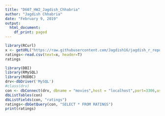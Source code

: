 ---
title: "D607_HW2_Jagdish_Chhabria"
author: "Jagdish Chhabria"
date: "February 9, 2019"
output:
  html_document:
    df_print: paged
---
```{r}
library(RCurl)
x <- getURL("https://raw.githubusercontent.com/Jagdish16/jagdish_r_repo/master/DATA607/Week2/ratings.csv")
ratings<-read.csv(text=x, header=T)
ratings
```


```{r}
library(DBI)
library(RMySQL)
library(RODBC)
drv<-dbDriver('MySQL')
#class(drv)
con <- dbConnect(drv, dbname = "movies",host = "localhost",port=3306,user="ds607", password="")
dbListTables(con)
dbListFields(con, "ratings")
ratings<-dbGetQuery(con, "SELECT * FROM RATINGS")
print(ratings)
```

